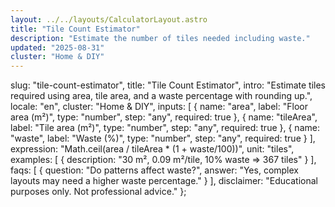 ```yaml
---
layout: ../../layouts/CalculatorLayout.astro
title: "Tile Count Estimator"
description: "Estimate the number of tiles needed including waste."
updated: "2025-08-31"
cluster: "Home & DIY"
---
```



  slug: "tile-count-estimator",
  title: "Tile Count Estimator",
  intro: "Estimate tiles required using area, tile area, and a waste percentage with rounding up.",
  locale: "en",
  cluster: "Home & DIY",
  inputs: [
    { name: "area", label: "Floor area (m²)", type: "number", step: "any", required: true },
    { name: "tileArea", label: "Tile area (m²)", type: "number", step: "any", required: true },
    { name: "waste", label: "Waste (%)", type: "number", step: "any", required: true }
  ],
  expression: "Math.ceil(area / tileArea * (1 + waste/100))",
  unit: "tiles",
  examples: [
    { description: "30 m², 0.09 m²/tile, 10% waste ⇒ 367 tiles" }
  ],
  faqs: [
    { question: "Do patterns affect waste?", answer: "Yes, complex layouts may need a higher waste percentage." }
  ],
  disclaimer: "Educational purposes only. Not professional advice."
};

<Calculator schema={schema} />
